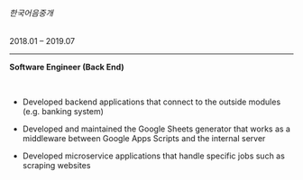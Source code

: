 <div style={{ display: 'flex', justifyContent: 'space-between', flexWrap: 'wrap' }}>
  <h6>한국어음중개</h6>
  <p>2018.01 – 2019.07</p>
</div>

<hr />

<strong>Software Engineer (Back End)</strong>

<br />

- Developed backend applications that connect to the outside modules (e.g. banking system)

- Developed and maintained the Google Sheets generator that works as a middleware between Google Apps Scripts and the internal server

- Developed microservice applications that handle specific jobs such as scraping websites
